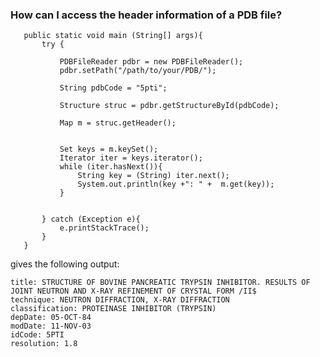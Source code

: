 ===How can I access the header information of a PDB file?===


<java>
    public static void main (String[] args){
        try {
            
            PDBFileReader pdbr = new PDBFileReader();          
            pdbr.setPath("/path/to/your/PDB/");
            
            String pdbCode = "5pti";
            
            Structure struc = pdbr.getStructureById(pdbCode);
          
            Map m = struc.getHeader();
                     
            
            Set keys = m.keySet();
            Iterator iter = keys.iterator();
            while (iter.hasNext()){
                String key = (String) iter.next();
                System.out.println(key +": " +  m.get(key));
            }
            
            
        } catch (Exception e){
            e.printStackTrace();
        }
    }
</java>

gives the following output:

<pre>
title: STRUCTURE OF BOVINE PANCREATIC TRYPSIN INHIBITOR. RESULTS OF JOINT NEUTRON AND X-RAY REFINEMENT OF CRYSTAL FORM /II$ 
technique: NEUTRON DIFFRACTION, X-RAY DIFFRACTION 
classification: PROTEINASE INHIBITOR (TRYPSIN)
depDate: 05-OCT-84
modDate: 11-NOV-03
idCode: 5PTI
resolution: 1.8
</pre>